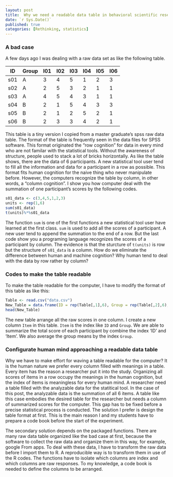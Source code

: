 ```yaml
---
layout: post
title:  Why we need a readable data table in behavioral scientific research?
date: `r Sys.Date()`
published: true
categories: [Rethinking, statistics]
---
```

### A bad case

A few days ago I was dealing with a raw data set as like the following table.

|ID|Group|I01|I02|I03|I04|I05|I06|
|---|---|---|---|---|---|---|---|
|s01|A|3|4|5|1|2|3|
|s02|A|2|5|3|2|1|1|
|s03|A|4|5|4|3|1|1|
|s04|B|2|1|5|4|3|3|
|s05|B|2|1|2|5|2|1|
|s06|B|2|3|3|4|2|1|
  
This table is a tiny version I copied from a master graduate's spss raw data table. The format of the table is frequently seen in the data files for SPSS software. This format originated the "row cognition" for data in every mind who are not familar with the statistical tools. Without the awareness of structure, people used to stack a lot of bricks horizontally. As like the table shows, there are the data of 6 participants. A new statistical tool user tend to fill all the information and data for a participant in a row as possible. This format fits human cognition for the naive thing who never manipulate before. However, the computers recognize the table by column, in other words, a "column cognition". I show you how computer deal with the summation of one participant's scores by the following codes.

```r
s01_data <- c(3,4,5,1,2,3)
units <- rep(1,6)
sum(s01_data)
t(units)%*%s01_data
```


The function `sum` is one of the first functions a new statistical tool user have learned at the first class. `sum` is used to add all the scores of a participant. A new user tend to append the summation to the end of a row. But the last code show you a programing language recognizes the scores of a participant by column. The evidence is that the sturcture of `t(units)` is row but the structure of `s01_data` is a column. How do we eliminate the difference between human and machine cognition? Why human tend to deal with the data by row rather by column?

### Codes to make the table readable

To make the table readable for the computer, I have to modify the format of this table as like this:

```r
Table <- read.csv("data.csv")
New_Table = data.frame(ID = rep(Table[,1],6), Group = rep(Table[,2],6), Item = rep(names(Table[,3:8]), each = 6), Resp = unlist(c(Table[,3:8])), row.names = NULL)
head(New_Table)
```


The new table arrange all the raw scores in one column. I create a new column `Item` in this table. `Item` is the index like `ID` and `Group`. We are able to summarize the total score of each participant by combine the index 'ID' and 'Item'. We also average the group means by the index `Group`.

### Configurate human mind approaching a readable data table

Why we have to make effort for waving a table readable for the computer? It is the human nature we prefer every column filled with meanings in a table. Every item has the reason a researcher put it into the study. Organizing all scores of items in a row occupy the meanings in the human cognition, but the index of items is meaningless for every human mind. A researcher need a table filled with the analyzable data for the statitical tool. In the case of this post, the analyzable data is the summation of all 6 items. A table like this case embodies the desired table for the researcher but needs a column of summarized scores for the computer. This gap has to be fixed before a precise statistical process is conducted. The solution I prefer is design the table format at first. This is the main reason I and my students have to prepare a code book before the start of the experiment.

The secondary solution depends on the packaged functions. There are many raw data table organized like the bad case at first, because the software to collect the raw data and organize them in this way, for example, google From apps. To deal with these data, I have to transform the raw data before I import them to R. A reproducible way is to transform them in use of the R codes. The functions have to isolate which columns are index and which columns are raw responses. To my knowledge, a code book is needed to define the columns to be arranged.

